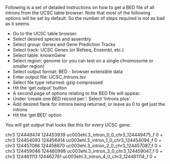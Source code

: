 Following is a set of detailed instructions on how to get a BED file of all introns from the UCSC table browser. Note that most of the following options will be set by default. So the number of steps required is not as bad as it seems

* Go to the UCSC table browser.
* Select desired species and assembly
* Select group: Genes and Gene Prediction Tracks
* Select track: UCSC Genes (or Refseq, Ensembl, etc.)
* Select table: knownGene
* Select region: genome (or you can test on a single chromosome or smaller region)
* Select output format: BED - browser extensible data
* Enter output file: UCSC_Introns.tsv
* Select file type returned: gzip compressed
* Hit the 'get output' button
* A second page of options relating to the BED file will appear.
* Under 'create one BED record per:'. Select 'Introns plus'
* Add desired flank for introns being returned, or leave as 0 to get just the introns
* Hit the 'get BED' option

You will get output that looks like this for every UCSC gene:

chr3    124449474    124453939    uc003ehl.3_intron_0_0_chr3_124449475_f    0    +
chr3    124454093    124456414    uc003ehl.3_intron_1_0_chr3_124454094_f    0    +
chr3    124457086    124458870    uc003ehl.3_intron_2_0_chr3_124457087_f    0    +
chr3    124459046    124460998    uc003ehl.3_intron_3_0_chr3_124459047_f    0    +
chr3    124461113    124462761    uc003ehl.3_intron_4_0_chr3_124461114_f    0    +
